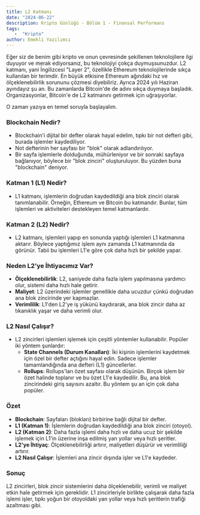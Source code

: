 ```yaml
---
title: L2 Katmanı
date: "2024-06-22"
description: Kripto Günlüğü - Bölüm 1 - Finansal Performans
tags: 
   -  "Kripto"
author: Emekli Yazılımcı
---
```


Eğer siz de benim gibi kripto ve onun çevresinde şekillenen teknolojilere ilgi duyuyor ve merak ediyorsanız, bu teknolojiyi çokça duymuşsunuzdur. L2 katmanı, yani İngilizcesi "Layer 2", özellikle Ethereum teknolojilerinde sıkça kullanılan bir terimdir. En büyük etkisine Ethereum ağındaki hız ve ölçeklenebilirlik sorununu çözmesi diyebiliriz. Ayrıca 2024 yılı Haziran ayındayız şu an. Bu zamanlarda Bitcoin'de de adını sıkça duymaya başladık. Organizasyonlar, Bitcoin'e de L2 katmanını getirmek için uğraşıyorlar.

O zaman yazıya en temel soruyla başlayalım.

### Blockchain Nedir?
   - Blockchain'i dijital bir defter olarak hayal edelim, tıpkı bir not defteri gibi, burada işlemler kaydediliyor.
   - Not defterinin her sayfası bir "blok" olarak adlandırılıyor.
   - Bir sayfa işlemlerle dolduğunda, mühürleniyor ve bir sonraki sayfaya bağlanıyor, böylece bir "blok zinciri" oluşturuluyor. Bu yüzden buna "blockchain" deniyor.

### Katman 1 (L1) Nedir?
   - L1 katmanı, işlemlerin doğrudan kaydedildiği ana blok zinciri olarak tanımlanabilir. Örneğin, Ethereum ve Bitcoin bu katmandır. Bunlar, tüm işlemleri ve aktiviteleri destekleyen temel katmanlardır.

### Katman 2 (L2) Nedir?
   - L2 katmanı, işlemleri yapıp en sonunda yaptığı işlemleri L1 katmanına aktarır. Böylece yaptığımız işlem aynı zamanda L1 katmanında da görünür. Tabii bu işlemleri L1'e göre çok daha hızlı bir şekilde yapar.

### Neden L2'ye İhtiyacımız Var?
   - **Ölçeklenebilirlik**: L2, saniyede daha fazla işlem yapılmasına yardımcı olur, sistemi daha hızlı hale getirir.
   - **Maliyet**: L2 üzerindeki işlemler genellikle daha ucuzdur çünkü doğrudan ana blok zincirinde yer kapmazlar.
   - **Verimlilik**: L1'den L2'ye iş yükünü kaydırarak, ana blok zincir daha az tıkanıklık yaşar ve daha verimli olur.

### L2 Nasıl Çalışır?
   - L2 zincirleri işlemleri işlemek için çeşitli yöntemler kullanabilir. Popüler iki yöntem şunlardır:
     - **State Channels (Durum Kanalları)**: İki kişinin işlemlerini kaydetmek için özel bir defter açtığını hayal edin. Sadece işlemler tamamlandığında ana defteri (L1) güncellerler.
     - **Rollups**: Rollups'ları özet sayfası olarak düşünün. Birçok işlem bir özet halinde toplanır ve bu özet L1'e kaydedilir. Bu, ana blok zincirindeki giriş sayısını azaltır. Bu yöntem şu an için çok daha popüler.

### Özet
- **Blockchain**: Sayfaları (blokları) birbirine bağlı dijital bir defter.
- **L1 (Katman 1)**: İşlemlerin doğrudan kaydedildiği ana blok zinciri (otoyol).
- **L2 (Katman 2)**: Daha fazla işlemi daha hızlı ve daha ucuz bir şekilde işlemek için L1'in üzerine inşa edilmiş yan yollar veya hızlı şeritler.
- **L2'ye İhtiyaç**: Ölçeklenebilirliği artırır, maliyetleri düşürür ve verimliliği artırır.
- **L2 Nasıl Çalışır**: İşlemleri ana zincir dışında işler ve L1'e kaydeder.

### Sonuç

L2 zincirleri, blok zincir sistemlerini daha ölçeklenebilir, verimli ve maliyet etkin hale getirmek için gereklidir. L1 zincirleriyle birlikte çalışarak daha fazla işlemi işler, tıpkı yoğun bir otoyoldaki yan yollar veya hızlı şeritlerin trafiği azaltması gibi.